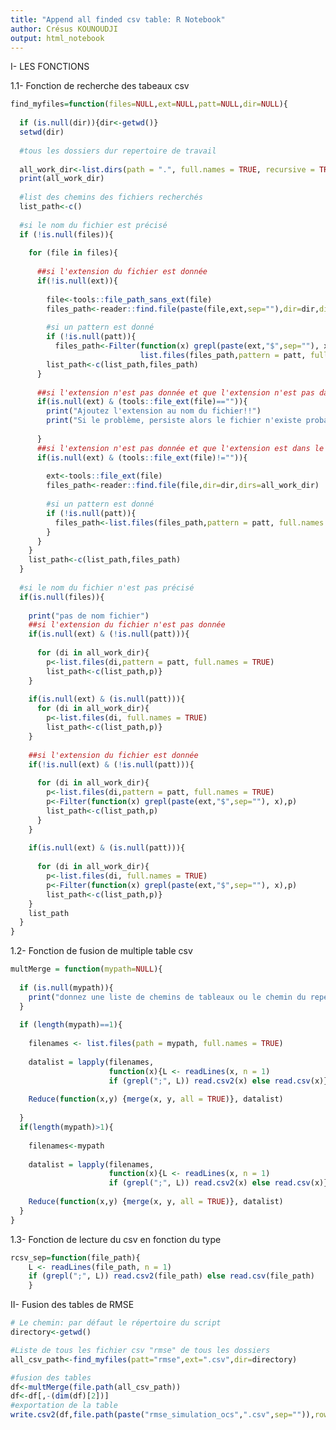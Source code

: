 ---
title: "Append all finded csv table: R Notebook"
author: Crésus KOUNOUDJI
output: html_notebook
---


I- LES FONCTIONS

1.1- Fonction de recherche des tabeaux csv
```{r}
find_myfiles=function(files=NULL,ext=NULL,patt=NULL,dir=NULL){
  
  if (is.null(dir)){dir<-getwd()}
  setwd(dir)
  
  #tous les dossiers dur repertoire de travail
  
  all_work_dir<-list.dirs(path = ".", full.names = TRUE, recursive = TRUE)
  print(all_work_dir)
  
  #list des chemins des fichiers recherchés
  list_path<-c()
  
  #si le nom du fichier est précisé
  if (!is.null(files)){
    
    for (file in files){
      
      ##si l'extension du fichier est donnée
      if(!is.null(ext)){
        
        file<-tools::file_path_sans_ext(file)
        files_path<-reader::find.file(paste(file,ext,sep=""),dir=dir,dirs=all_work_dir)
        
        #si un pattern est donné
        if (!is.null(patt)){
          files_path<-Filter(function(x) grepl(paste(ext,"$",sep=""), x), 
                             list.files(files_path,pattern = patt, full.names = TRUE))}
        list_path<-c(list_path,files_path)
      }
      
      ##si l'extension n'est pas donnée et que l'extension n'est pas dans le nom
      if(is.null(ext) & (tools::file_ext(file)=="")){
        print("Ajoutez l'extension au nom du fichier!!")
        print("Si le problème, persiste alors le fichier n'existe probablement pas dans ce répertoire!!")
        
      }
      ##si l'extension n'est pas donnée et que l'extension est dans le nom
      if(is.null(ext) & (tools::file_ext(file)!="")){
        
        ext<-tools::file_ext(file)
        files_path<-reader::find.file(file,dir=dir,dirs=all_work_dir)
        
        #si un pattern est donné
        if (!is.null(patt)){
          files_path<-list.files(files_path,pattern = patt, full.names = TRUE)
        }
      }
    }
    list_path<-c(list_path,files_path)
  }
  
  #si le nom du fichier n'est pas précisé
  if(is.null(files)){
    
    print("pas de nom fichier")
    ##si l'extension du fichier n'est pas donnée
    if(is.null(ext) & (!is.null(patt))){
      
      for (di in all_work_dir){
        p<-list.files(di,pattern = patt, full.names = TRUE)
        list_path<-c(list_path,p)}
    }
    
    if(is.null(ext) & (is.null(patt))){
      for (di in all_work_dir){
        p<-list.files(di, full.names = TRUE)
        list_path<-c(list_path,p)}
    }
    
    ##si l'extension du fichier est donnée
    if(!is.null(ext) & (!is.null(patt))){
      
      for (di in all_work_dir){
        p<-list.files(di,pattern = patt, full.names = TRUE)
        p<-Filter(function(x) grepl(paste(ext,"$",sep=""), x),p)
        list_path<-c(list_path,p)
      }
    }
    
    if(is.null(ext) & (is.null(patt))){
      
      for (di in all_work_dir){
        p<-list.files(di, full.names = TRUE)
        p<-Filter(function(x) grepl(paste(ext,"$",sep=""), x),p)
        list_path<-c(list_path,p)}
    }
    list_path
  }
}
```

1.2- Fonction de fusion de multiple table csv
```{r}
multMerge = function(mypath=NULL){
  
  if (is.null(mypath)){
    print("donnez une liste de chemins de tableaux ou le chemin du repertoire des tableaux")
  }
  
  if (length(mypath)==1){
    
    filenames <- list.files(path = mypath, full.names = TRUE)
    
    datalist = lapply(filenames,
                      function(x){L <- readLines(x, n = 1)
                      if (grepl(";", L)) read.csv2(x) else read.csv(x)})
    
    Reduce(function(x,y) {merge(x, y, all = TRUE)}, datalist)
    
  }
  if(length(mypath)>1){
    
    filenames<-mypath
    
    datalist = lapply(filenames,
                      function(x){L <- readLines(x, n = 1)
                      if (grepl(";", L)) read.csv2(x) else read.csv(x)})
    
    Reduce(function(x,y) {merge(x, y, all = TRUE)}, datalist)
  }
}
```

1.3- Fonction de lecture du csv en fonction du type
```{r}
rcsv_sep=function(file_path){
    L <- readLines(file_path, n = 1)
    if (grepl(";", L)) read.csv2(file_path) else read.csv(file_path)
    }
```


II- Fusion des tables de RMSE
```{r include=FALSE}
# Le chemin: par défaut le répertoire du script
directory<-getwd()

#Liste de tous les fichier csv "rmse" de tous les dossiers
all_csv_path<-find_myfiles(patt="rmse",ext=".csv",dir=directory)

#fusion des tables
df<-multMerge(file.path(all_csv_path))
df<-df[,-(dim(df)[2])]
#exportation de la table
write.csv2(df,file.path(paste("rmse_simulation_ocs",".csv",sep="")),row.names=FALSE)
```




